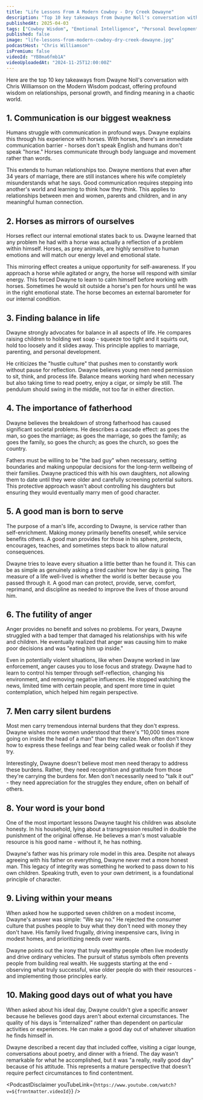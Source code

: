 ```yaml
---
title: "Life Lessons From A Modern Cowboy - Dry Creek Dewayne"
description: "Top 10 key takeaways from Dwayne Noll's conversation with Chris Williamson on the Modern Wisdom podcast, offering profound wisdom on relationships, personal growth, and finding meaning in a chaotic world."
publishedAt: 2025-04-03
tags: ["Cowboy Wisdom", "Emotional Intelligence", "Personal Development"]
published: false
image: "life-lessons-from-modern-cowboy-dry-creek-dewayne.jpg"
podcastHost: "Chris Williamson"
isPremium: false
videoId: "YB8ma6fmb1A"
videoUploadedAt: "2024-11-25T12:00:00Z"
---
```



<PodcastSummaryPageLayout frontmatter={frontmatter}>

Here are the top 10 key takeaways from Dwayne Noll's conversation with Chris Williamson on the Modern Wisdom podcast, offering profound wisdom on relationships, personal growth, and finding meaning in a chaotic world.

## 1. Communication is our biggest weakness

Humans struggle with communication in profound ways. Dwayne explains this through his experience with horses. With horses, there's an immediate communication barrier - horses don't speak English and humans don't speak "horse." Horses communicate through body language and movement rather than words.

This extends to human relationships too. Dwayne mentions that even after 34 years of marriage, there are still instances where his wife completely misunderstands what he says. Good communication requires stepping into another's world and learning to think how they think. This applies to relationships between men and women, parents and children, and in any meaningful human connection.

## 2. Horses as mirrors of ourselves

Horses reflect our internal emotional states back to us. Dwayne learned that any problem he had with a horse was actually a reflection of a problem within himself. Horses, as prey animals, are highly sensitive to human emotions and will match our energy level and emotional state.

This mirroring effect creates a unique opportunity for self-awareness. If you approach a horse while agitated or angry, the horse will respond with similar energy. This forced Dwayne to learn to calm himself before working with horses. Sometimes he would sit outside a horse's pen for hours until he was in the right emotional state. The horse becomes an external barometer for our internal condition.

## 3. Finding balance in life

Dwayne strongly advocates for balance in all aspects of life. He compares raising children to holding wet soap - squeeze too tight and it squirts out, hold too loosely and it slides away. This principle applies to marriage, parenting, and personal development.

He criticizes the "hustle culture" that pushes men to constantly work without pause for reflection. Dwayne believes young men need permission to sit, think, and process life. Balance means working hard when necessary but also taking time to read poetry, enjoy a cigar, or simply be still. The pendulum should swing in the middle, not too far in either direction.

## 4. The importance of fatherhood

Dwayne believes the breakdown of strong fatherhood has caused significant societal problems. He describes a cascade effect: as goes the man, so goes the marriage; as goes the marriage, so goes the family; as goes the family, so goes the church; as goes the church, so goes the country.

Fathers must be willing to be "the bad guy" when necessary, setting boundaries and making unpopular decisions for the long-term wellbeing of their families. Dwayne practiced this with his own daughters, not allowing them to date until they were older and carefully screening potential suitors. This protective approach wasn't about controlling his daughters but ensuring they would eventually marry men of good character.

## 5. A good man is born to serve

The purpose of a man's life, according to Dwayne, is service rather than self-enrichment. Making money primarily benefits oneself, while service benefits others. A good man provides for those in his sphere, protects, encourages, teaches, and sometimes steps back to allow natural consequences.

Dwayne tries to leave every situation a little better than he found it. This can be as simple as genuinely asking a tired cashier how her day is going. The measure of a life well-lived is whether the world is better because you passed through it. A good man can protect, provide, serve, comfort, reprimand, and discipline as needed to improve the lives of those around him.

## 6. The futility of anger

Anger provides no benefit and solves no problems. For years, Dwayne struggled with a bad temper that damaged his relationships with his wife and children. He eventually realized that anger was causing him to make poor decisions and was "eating him up inside."

Even in potentially violent situations, like when Dwayne worked in law enforcement, anger causes you to lose focus and strategy. Dwayne had to learn to control his temper through self-reflection, changing his environment, and removing negative influences. He stopped watching the news, limited time with certain people, and spent more time in quiet contemplation, which helped him regain perspective.

## 7. Men carry silent burdens

Most men carry tremendous internal burdens that they don't express. Dwayne wishes more women understood that there's "10,000 times more going on inside the head of a man" than they realize. Men often don't know how to express these feelings and fear being called weak or foolish if they try.

Interestingly, Dwayne doesn't believe most men need therapy to address these burdens. Rather, they need recognition and gratitude from those they're carrying the burdens for. Men don't necessarily need to "talk it out" - they need appreciation for the struggles they endure, often on behalf of others.

## 8. Your word is your bond

One of the most important lessons Dwayne taught his children was absolute honesty. In his household, lying about a transgression resulted in double the punishment of the original offense. He believes a man's most valuable resource is his good name - without it, he has nothing.

Dwayne's father was his primary role model in this area. Despite not always agreeing with his father on everything, Dwayne never met a more honest man. This legacy of integrity was something he worked to pass down to his own children. Speaking truth, even to your own detriment, is a foundational principle of character.

## 9. Living within your means

When asked how he supported seven children on a modest income, Dwayne's answer was simple: "We say no." He rejected the consumer culture that pushes people to buy what they don't need with money they don't have. His family lived frugally, driving inexpensive cars, living in modest homes, and prioritizing needs over wants.

Dwayne points out the irony that truly wealthy people often live modestly and drive ordinary vehicles. The pursuit of status symbols often prevents people from building real wealth. He suggests starting at the end - observing what truly successful, wise older people do with their resources - and implementing those principles early.

## 10. Making good days out of what you have

When asked about his ideal day, Dwayne couldn't give a specific answer because he believes good days aren't about external circumstances. The quality of his days is "internalized" rather than dependent on particular activities or experiences. He can make a good day out of whatever situation he finds himself in.

Dwayne described a recent day that included coffee, visiting a cigar lounge, conversations about poetry, and dinner with a friend. The day wasn't remarkable for what he accomplished, but it was "a really, really good day" because of his attitude. This represents a mature perspective that doesn't require perfect circumstances to find contentment.

<PodcastDisclaimer
  youTubeLink={`https://www.youtube.com/watch?v=${frontmatter.videoId}`}
/>

</PodcastSummaryPageLayout>
